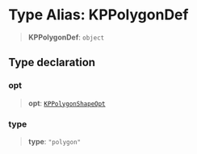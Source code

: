 # Type Alias: KPPolygonDef

> **KPPolygonDef**: `object`

## Type declaration

### opt

> **opt**: [`KPPolygonShapeOpt`](/api/interfaces/KPPolygonShapeOpt)

### type

> **type**: `"polygon"`
